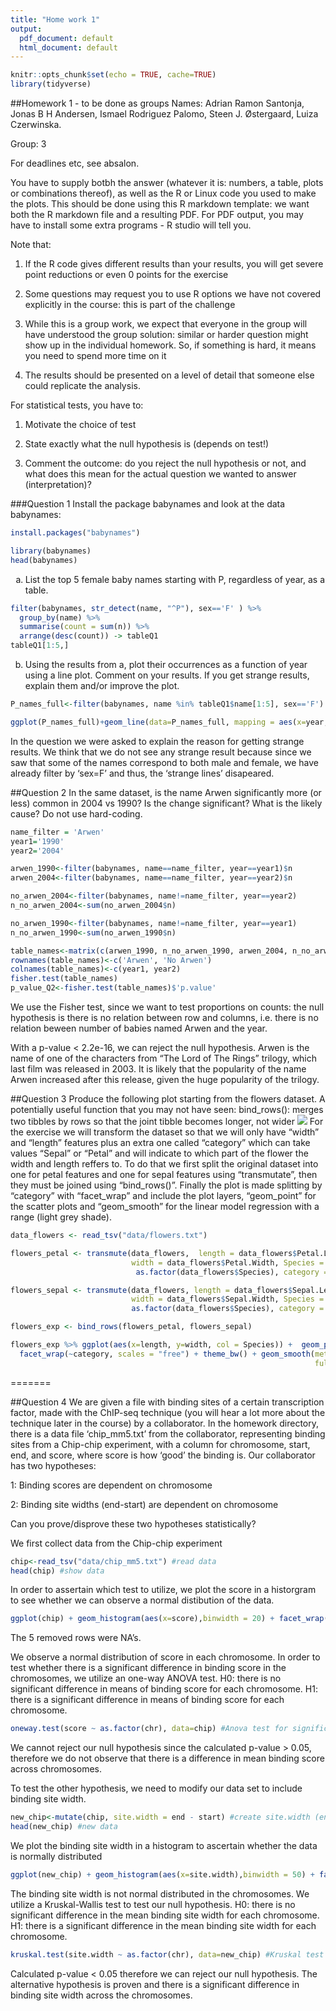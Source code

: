 ```yaml
---
title: "Home work 1"
output:
  pdf_document: default
  html_document: default
---
```


```r
knitr::opts_chunk$set(echo = TRUE, cache=TRUE)
library(tidyverse)
```

##Homework 1 - to be done as groups
Names: Adrian Ramon Santonja, Jonas B H Andersen, Ismael Rodriguez Palomo, Steen J. Østergaard, Luiza Czerwinska.


Group: 3


For deadlines etc, see absalon. 

You have to supply botbh the answer (whatever it is: numbers, a table, plots or combinations thereof), as well as the R or Linux code you used to make the plots. This should be done using this R markdown template: we want both the R markdown file and a resulting PDF. For PDF output, you may have to install some extra programs - R studio will tell you. 

Note that:

1. If the R code gives different results than your results, you will get severe point reductions or even 0 points for the exercise

2. Some questions may request you to use R options we have not covered explicitly in the course: this is part of the challenge

3. While this is a group work, we expect that everyone in the group will have understood the group solution: similar or harder question might show up in the individual homework. So, if something is hard, it means you need to spend more time on it

4. The results should be presented on a level of detail that someone else could replicate the analysis. 

For statistical tests, you have to:

1) Motivate the choice of test 

2) State exactly what the null hypothesis is (depends on test!)

3) Comment the outcome: do you reject the null hypothesis or not, and what does this mean for the actual question we wanted to answer (interpretation)?


###Question 1
Install the package babynames and look at the data babynames:

```r
install.packages("babynames")
```
```r
library(babynames)
head(babynames)
```

a) List the top 5 female baby names starting with P, regardless of year, as a table. 

```r
filter(babynames, str_detect(name, "^P"), sex=='F' ) %>% 
  group_by(name) %>% 
  summarise(count = sum(n)) %>% 
  arrange(desc(count)) -> tableQ1
tableQ1[1:5,]
```


b) Using the results from a, plot their occurrences as a function of year using a line plot.  Comment on your results. If you get strange results, explain them and/or improve the plot.

```r
P_names_full<-filter(babynames, name %in% tableQ1$name[1:5], sex=='F')

ggplot(P_names_full)+geom_line(data=P_names_full, mapping = aes(x=year, y=n, col=name))

```
In the question we were asked to explain the reason for getting strange results. We think that we do not see any strange result because since we saw that some of the names correspond to both male and female, we have already filter by 'sex=F' and thus, the 'strange lines' disapeared. 


##Question 2
In the same dataset, is the name Arwen significantly more (or less) common in 2004 vs 1990? Is the change significant? What is the likely cause? Do not use hard-coding. 

```r
name_filter = 'Arwen'
year1='1990'
year2='2004'

arwen_1990<-filter(babynames, name==name_filter, year==year1)$n
arwen_2004<-filter(babynames, name==name_filter, year==year2)$n

no_arwen_2004<-filter(babynames, name!=name_filter, year==year2)
n_no_arwen_2004<-sum(no_arwen_2004$n)

no_arwen_1990<-filter(babynames, name!=name_filter, year==year1)
n_no_arwen_1990<-sum(no_arwen_1990$n)

table_names<-matrix(c(arwen_1990, n_no_arwen_1990, arwen_2004, n_no_arwen_2004), nrow = 2)
rownames(table_names)<-c('Arwen', 'No Arwen')
colnames(table_names)<-c(year1, year2)
fisher.test(table_names)
p_value_Q2<-fisher.test(table_names)$'p.value'
```
We use the Fisher test, since we want to test proportions on counts: the null hypothesis is there is no relation between row and columns, i.e. there is no relation beween number of babies named Arwen and the year.

With a p-value < 2.2e-16, we can reject the null hypothesis. Arwen is the name of one of the characters from "The Lord of The Rings" trilogy, which last film was released in 2003. It is likely that the popularity of the name Arwen increased after this release, given the huge popularity of the trilogy. 


##Question 3
Produce the following plot starting from the flowers dataset. A potentially useful function that you may not have seen: bind_rows():  merges two tibbles by rows so that the joint tibble  becomes longer, not wider
![](example.png)
For the exercise we will transform the dataset so that we will only have "width" and "length" features plus an extra one called "category" which can take values "Sepal" or "Petal" and will indicate to which part of the flower the width and length reffers to. To do that we first split the original dataset into one for petal features and one for sepal features using "transmutate", then they must be joined using "bind_rows()". Finally the plot is made splitting by "category" with "facet_wrap" and include the plot layers, "geom_point" for the scatter plots and "geom_smooth" for the linear model regression with a range (light grey shade).

```r
data_flowers <- read_tsv("data/flowers.txt")

flowers_petal <- transmute(data_flowers,  length = data_flowers$Petal.Length, 
                           width = data_flowers$Petal.Width, Species = 
                            as.factor(data_flowers$Species), category = "Petal")

flowers_sepal <- transmute(data_flowers, length = data_flowers$Sepal.Length, 
                           width = data_flowers$Sepal.Width, Species = 
                           as.factor(data_flowers$Species), category = "Sepal")

flowers_exp <- bind_rows(flowers_petal, flowers_sepal)

flowers_exp %>% ggplot(aes(x=length, y=width, col = Species)) +  geom_point() + 
  facet_wrap(~category, scales = "free") + theme_bw() + geom_smooth(method = "lm", 
                                                                    fullrange = TRUE)
```
=======


##Question 4
We are given a file with binding sites of a certain transcription factor, made with the ChIP-seq technique (you will hear a lot more about the technique later in the course) by a collaborator. 
In the homework directory, there is a data file 'chip_mm5.txt' from the collaborator, representing binding sites from a Chip-chip experiment, with a column for  chromosome, start, end, and score, where score is how 'good' the binding is. Our collaborator has two hypotheses:

1: Binding scores are dependent on chromosome

2: Binding site widths (end-start) are dependent on chromosome

Can you prove/disprove these two hypotheses statistically?



We first collect data from the Chip-chip experiment

```r
 
chip<-read_tsv("data/chip_mm5.txt") #read data
head(chip) #show data

```

In order to assertain which test to utilize, we plot the score in a historgram to see whether we can observe a normal distibution of the data.

```r
 
ggplot(chip) + geom_histogram(aes(x=score),binwidth = 20) + facet_wrap(~chr) + theme_bw() # plot distribution of scores across each chromosome

```

The 5 removed rows were NA's.

We observe a normal distribution of score in each chromosome. In order to test whether there is a significant difference in binding score in the chromosomes, we utilize an one-way ANOVA test.
H0: there is no significant difference in means of binding score for each chromosome. 
H1: there is a significant difference in means of binding score for each chromosome. 

```r

oneway.test(score ~ as.factor(chr), data=chip) #Anova test for significance difference between score values across chromosomes

```



We cannot reject our null hypothesis since the calculated p-value > 0.05, therefore we do not observe that there is a difference in mean binding score across chromosomes.

To test the other hypothesis, we need to modify our data set to include binding site width.

```r

new_chip<-mutate(chip, site.width = end - start) #create site.width (end - start)
head(new_chip) #new data

```

We plot the binding site width in a histogram to ascertain whether the data is normally distributed

```r

ggplot(new_chip) + geom_histogram(aes(x=site.width),binwidth = 50) + facet_wrap(~chr) + theme_bw() # plot distribution of site width across each chromosome. Not a normal distribution

```

The binding site width is not normal distributed in the chromosomes. We utilize a Kruskal-Wallis test to test our null hypothesis.
H0: there is no significant difference in the mean binding site width for each chromosome. 
H1: there is a significant difference in the mean binding site width for each chromosome. 

```r

kruskal.test(site.width ~ as.factor(chr), data=new_chip) #Kruskal test for significance difference between site width across chromosomes

```

Calculated p-value < 0.05 therefore we can reject our null hypothesis. The alternative hypothesis is proven and there is a significant difference in binding site width across the chromosomes.












